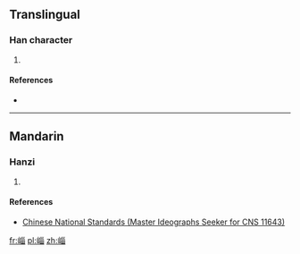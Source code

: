 ==Translingual==

===Han character===
{{Han char|rn=46|rad=山|as=08|sn=11|four=2276<sub>0</sub>|canj=山女女田 (UVVW)|ids=⿰[[山]][[甾]]}}

# {{defn|Han|sort=山08}}

====References====
* {{Han ref|kx=0315.151|hdz=80016.120|uh=5D30|ud=23856|bh=D540|bd=54592}}

----

==Mandarin==

===Hanzi===
{{cmn-hanzi|pin=[[zī]] ([[zi1]])|wg=tzu<sup>1</sup>}}

# {{defn|lang=cmn|sort=山08}}

====References====
*[http://www.cns11643.gov.tw/AIDB/query_general_view.do?page=2&code=3524 Chinese National Standards (Master Ideographs Seeker for CNS 11643)]

[[fr:崰]]
[[pl:崰]]
[[zh:崰]]